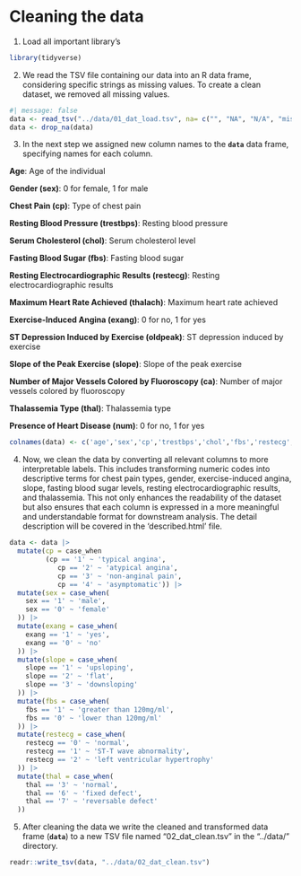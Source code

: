 # Cleaning the data

1.  Load all important library's

```r
library(tidyverse)
```

2.  We read the TSV file containing our data into an R data frame, considering specific strings as missing values. To create a clean dataset, we removed all missing values.

```r
#| message: false
data <- read_tsv("../data/01_dat_load.tsv", na= c("", "NA", "N/A", "missing", "?"))
data <- drop_na(data)
```

3.  In the next step we assigned new column names to the **`data`** data frame, specifying names for each column.

**Age**: Age of the individual

**Gender (sex)**: 0 for female, 1 for male

**Chest Pain (cp)**: Type of chest pain

**Resting Blood Pressure (trestbps)**: Resting blood pressure

**Serum Cholesterol (chol)**: Serum cholesterol level

**Fasting Blood Sugar (fbs)**: Fasting blood sugar

**Resting Electrocardiographic Results (restecg)**: Resting electrocardiographic results

**Maximum Heart Rate Achieved (thalach)**: Maximum heart rate achieved

**Exercise-Induced Angina (exang)**: 0 for no, 1 for yes

**ST Depression Induced by Exercise (oldpeak)**: ST depression induced by exercise

**Slope of the Peak Exercise (slope)**: Slope of the peak exercise

**Number of Major Vessels Colored by Fluoroscopy (ca)**: Number of major vessels colored by fluoroscopy

**Thalassemia Type (thal)**: Thalassemia type

**Presence of Heart Disease (num)**: 0 for no, 1 for yes

```r
colnames(data) <- c('age','sex','cp','trestbps','chol','fbs','restecg','thalach','exang','oldpeak','slope','ca','thal','num') 
```

4.  Now, we clean the data by converting all relevant columns to more interpretable labels. This includes transforming numeric codes into descriptive terms for chest pain types, gender, exercise-induced angina, slope, fasting blood sugar levels, resting electrocardiographic results, and thalassemia. This not only enhances the readability of the dataset but also ensures that each column is expressed in a more meaningful and understandable format for downstream analysis. The detail description will be covered in the 'described.html' file.

```r
data <- data |> 
  mutate(cp = case_when
         (cp == '1' ~ 'typical angina',
            cp == '2' ~ 'atypical angina',
            cp == '3' ~ 'non-anginal pain',
            cp == '4' ~ 'asymptomatic')) |> 
  mutate(sex = case_when(
    sex == '1' ~ 'male',
    sex == '0' ~ 'female'
  )) |> 
  mutate(exang = case_when(
    exang == '1' ~ 'yes',
    exang == '0' ~ 'no'
  )) |> 
  mutate(slope = case_when(
    slope == '1' ~ 'upsloping',
    slope == '2' ~ 'flat',
    slope == '3' ~ 'downsloping'
  )) |> 
  mutate(fbs = case_when(
    fbs == '1' ~ 'greater than 120mg/ml',
    fbs == '0' ~ 'lower than 120mg/ml'
  )) |> 
  mutate(restecg = case_when(
    restecg == '0' ~ 'normal',
    restecg == '1' ~ 'ST-T wave abnormality',
    restecg == '2' ~ 'left ventricular hypertrophy'
  )) |> 
  mutate(thal = case_when(
    thal == '3' ~ 'normal',
    thal == '6' ~ 'fixed defect',
    thal == '7' ~ 'reversable defect'
  )) 
```

5.  After cleaning the data we write the cleaned and transformed data frame (**`data`**) to a new TSV file named "02_dat_clean.tsv" in the "../data/" directory.

```r
readr::write_tsv(data, "../data/02_dat_clean.tsv")
```
